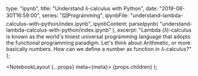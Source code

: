 
  type: "ipynb",
  title: "Understand 𝜆-calculus with Python",
  date: "2019-08-30T16:59:00",
  series: "⌨️Programming",
  ipynbFile: "understand-lambda-calculus-with-python/index.ipynb",
  ipynbContent: parseIpynb(
    "understand-lambda-calculus-with-python/index.ipynb"
  ),
  excerpt:
    "Lambda (𝜆)-calculus is known as the world's tiniest universal programming language that adopts the functional programming paradigm. Let's think about Arithmetic, or more basically numbers. How can we define a number as function in 𝜆-calculus?"
};

  <NotebookLayout {...props} meta={meta}>
    {props.children}
  </NotebookLayout>
);
